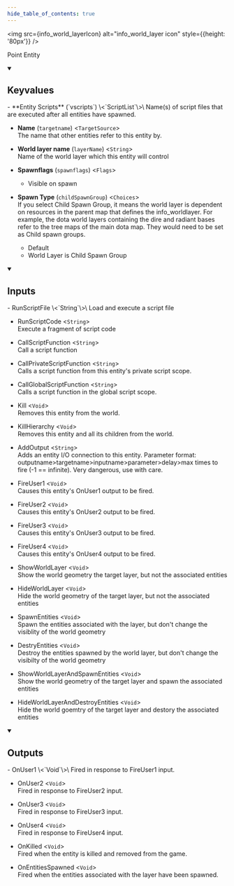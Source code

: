 ```yaml
---
hide_table_of_contents: true
---
```


<!---
!!!!!!
THIS PAGE IS AUTOGENERATED FROM GAME FGD DEFINITIONS!
DO NOT EDIT MANUALLY!
!!!!!!

In order to make edits, you can make an annotation file in /fgd_dump_overrides
-->



<img src={info_world_layerIcon} alt="info_world_layer icon" style={{height: '80px'}} />

Point Entity



<details open>
<summary><h2>Keyvalues</h2></summary>
- **Entity Scripts** (`vscripts`) \<`ScriptList`\>\
Name(s) of script files that are executed after all entities have spawned.

- **Name** (`targetname`) \<`TargetSource`\>\
The name that other entities refer to this entity by.

- **World layer name** (`layerName`) \<`String`\>\
Name of the world layer which this entity will control

- **Spawnflags** (`spawnflags`) \<`Flags`\>
  - Visible on spawn 


- **Spawn Type** (`childSpawnGroup`) \<`Choices`\>\
If you select Child Spawn Group, it means the world layer is dependent on resources in the parent map that defines the info_worldlayer. For example, the dota world layers containing the dire and radiant bases refer to the tree maps of the main dota map. They would need to be set as Child spawn groups.
  - Default 
  - World Layer is Child Spawn Group 



 </details>
<details open>
<summary><h2>Inputs</h2></summary>
- RunScriptFile \<`String`\>\
Load and execute a script file

- RunScriptCode \<`String`\>\
Execute a fragment of script code

- CallScriptFunction \<`String`\>\
Call a script function

- CallPrivateScriptFunction \<`String`\>\
Calls a script function from this entity's private script scope.

- CallGlobalScriptFunction \<`String`\>\
Calls a script function in the global script scope.

- Kill \<`Void`\>\
Removes this entity from the world.

- KillHierarchy \<`Void`\>\
Removes this entity and all its children from the world.

- AddOutput \<`String`\>\
Adds an entity I/O connection to this entity. Parameter format: outputname&gt;targetname>inputname&gt;parameter&gt;delay&gt;max times to fire (-1 == infinite). Very dangerous, use with care.

- FireUser1 \<`Void`\>\
Causes this entity's OnUser1 output to be fired.

- FireUser2 \<`Void`\>\
Causes this entity's OnUser2 output to be fired.

- FireUser3 \<`Void`\>\
Causes this entity's OnUser3 output to be fired.

- FireUser4 \<`Void`\>\
Causes this entity's OnUser4 output to be fired.

- ShowWorldLayer \<`Void`\>\
Show the world geometry the target layer, but not the associated entities

- HideWorldLayer \<`Void`\>\
Hide the world geometry of the target layer, but not the associated entities

- SpawnEntities \<`Void`\>\
Spawn the entities associated with the layer, but don't change the visiblity of the world geometry

- DestryEntities \<`Void`\>\
Destroy the entities spawned by the world layer, but don't change the visibilty of the world geometry

- ShowWorldLayerAndSpawnEntities \<`Void`\>\
Show the world geometry of the target layer and spawn the associated entities

- HideWorldLayerAndDestroyEntities \<`Void`\>\
Hide the world goemtry of the target layer and destory the associated entities


 </details>
<details open>
<summary><h2>Outputs</h2></summary>
- OnUser1 \<`Void`\>\
Fired in response to FireUser1 input.

- OnUser2 \<`Void`\>\
Fired in response to FireUser2 input.

- OnUser3 \<`Void`\>\
Fired in response to FireUser3 input.

- OnUser4 \<`Void`\>\
Fired in response to FireUser4 input.

- OnKilled \<`Void`\>\
Fired when the entity is killed and removed from the game.

- OnEntitiesSpawned \<`Void`\>\
Fired when the entities associated with the layer have been spawned.


 </details>
